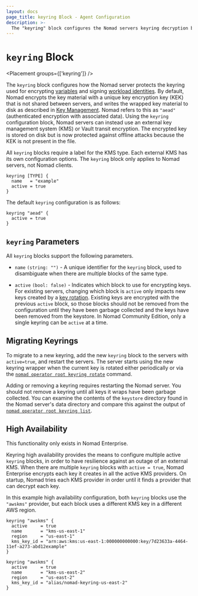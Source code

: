 ```yaml
---
layout: docs
page_title: keyring Block - Agent Configuration
description: >-
  The "keyring" block configures the Nomad servers keyring decryption behavior.
---
```


# `keyring` Block

<Placement groups={['keyring']} />

The `keyring` block configures how the Nomad server protects the keyring used
for encrypting [variables][] and signing [workload identities][]. By default,
Nomad encrypts the key material with a unique key encryption key (KEK) that is
not shared between servers, and writes the wrapped key material to disk as
described in [Key Management][]. Nomad refers to this as `"aead"` (authenticated
encryption with associated data). Using the `keyring` configuration block, Nomad
servers can instead use an external key management system (KMS) or Vault transit
encryption. The encrypted key is stored on disk but is now protected against
offline attacks because the KEK is not present in the file.

All `keyring` blocks require a label for the KMS type. Each external KMS has its
own configuration options. The `keyring` block only applies to Nomad servers,
not Nomad clients.

```hcl
keyring [TYPE] {
  name   = "example"
  active = true
}
```

The default `keyring` configuration is as follows:

```hcl
keyring "aead" {
  active = true
}
```

## `keyring` Parameters

All `keyring` blocks support the following parameters.

- `name` `(string: "")` - A unique identifier for the `keyring` block, used to
  disambiguate when there are multiple blocks of the same type.

- `active` `(bool: false)` - Indicates which block to use for encrypting
  keys. For existing servers, changing which block is `active` only impacts new
  keys created by a [key rotation][]. Existing keys are encrypted with the
  previous `active` block, so those blocks should not be removed from the
  configuration until they have been garbage collected and the keys have been
  removed from the keystore. In Nomad Community Edition, only a single keyring
  can be `active` at a time.

## Migrating Keyrings

To migrate to a new keyring, add the new `keyring` block to the servers with
`active=true`, and restart the servers. The server starts using the new keyring
wrapper when the current key is rotated either periodically or via the [`nomad
operator root keyring rotate`][keyring_rotate_cmd] command.

Adding or removing a keyring requires restarting the Nomad server. You should
not remove a keyring until all keys it wraps have been garbage collected. You
can examine the contents of the `keystore` directory found in the Nomad server's
data directory and compare this against the output of [`nomad operator root
keyring list`][keyring_list_cmd].

## High Availability

<EnterpriseAlert>
  This functionality only exists in Nomad Enterprise.
</EnterpriseAlert>

Keyring high availability provides the means to configure multiple active
`keyring` blocks, in order to have resilience against an outage of an external
KMS. When there are multiple `keyring` blocks with `active = true`, Nomad
Enterprise encrypts each key it creates in all the active KMS providers. On
startup, Nomad tries each KMS provider in order until it finds a provider that
can decrypt each key.

In this example high availability configuration, both `keyring` blocks use the
`"awskms"` provider, but each block uses a different KMS key in a different AWS
region.

```hcl
keyring "awskms" {
  active     = true
  name       = "kms-us-east-1"
  region     = "us-east-1"
  kms_key_id = "arn:aws:kms:us-east-1:000000000000:key/7d23633a-4464-11ef-a273-abd12example"
}

keyring "awskms" {
  active     = true
  name       = "kms-us-east-2"
  region     = "us-east-2"
  kms_key_id = "alias/nomad-keyring-us-east-2"
}
```

[variables]: /nomad/docs/concepts/variables
[workload identities]: /nomad/docs/concepts/workload-identity
[Key Management]: /nomad/docs/operations/key-management
[key rotation]: /nomad/docs/operations/key-management#key-rotation
[keyring_rotate_cmd]: /nomad/docs/commands/operator/root/keyring-rotate
[keyring_list_cmd]: /nomad/docs/commands/operator/root/keyring-list
